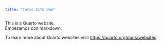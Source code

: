 ```yaml
---
title: "Curso Cifo Daw"
---
```


This is a Quarto website.  
Empezamos con markdown.

To learn more about Quarto websites visit <https://quarto.org/docs/websites>.
